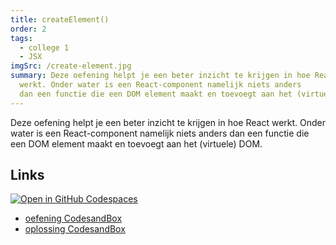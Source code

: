 ```yaml
---
title: createElement()
order: 2
tags:
  - college 1
  - JSX
imgSrc: /create-element.jpg
summary: Deze oefening helpt je een beter inzicht te krijgen in hoe React
  werkt. Onder water is een React-component namelijk niets anders
  dan een functie die een DOM element maakt en toevoegt aan het (virtuele) DOM.
---
```


Deze oefening helpt je een beter inzicht te krijgen in hoe React
werkt. Onder water is een React-component namelijk niets anders
dan een functie die een DOM element maakt en toevoegt aan het (virtuele) DOM.

## Links

[![Open in GitHub Codespaces](https://github.com/codespaces/badge.svg)](https://github.com/codespaces/new?hide_repo_select=true&ref=main&repo=597837686&machine=basicLinux32gb&devcontainer_path=.devcontainer%2Fcreateelement%2Fdevcontainer.json&location=WestEurope)

- [oefening CodesandBox](https://githubbox.com/annbeemsterboer/reactjs-basis/tree/main/oefeningen/createElement)
- [oplossing CodesandBox](https://githubbox.com/annbeemsterboer/reactjs-basis/tree/main/oefeningen/createElement-oplossing)
